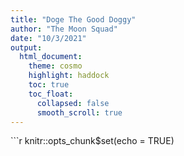 ```yaml
---
title: "Doge The Good Doggy"
author: "The Moon Squad"
date: "10/3/2021"
output:
  html_document:
    theme: cosmo
    highlight: haddock
    toc: true
    toc_float:
      collapsed: false
      smooth_scroll: true
---
```


```r
knitr::opts_chunk$set(echo = TRUE)